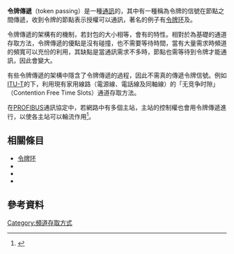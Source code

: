 '''令牌傳遞'''（token passing）是一種[[通訊|通訊]]的{{le|通道存取方法|channel access method}}，其中有一種稱為令牌的信號在節點之間傳遞，收到令牌的節點表示授權可以通訊，著名的例子有[[令牌环|令牌环]]及{{le|ARCNET|ARCNET}}。

令牌傳遞的架構有{{le|轮转调度|Round-robin scheduling}}的機制，若封包的大小相等，會有{{le|極大極小公平|max-min fair}}的特性。相對於{{le|競爭 (電信)|Contention (telecommunications)|競爭}}為基礎的通道存取方法，令牌傳遞的優點是沒有碰撞，也不需要等待時間，當有大量需求時頻道的頻寬可以充份的利用，其缺點是當通訊需求不多時，節點也需等待到令牌才能通訊，因此{{le|反應延遲|latency (engineering)|延遲}}會變大。

有些令牌傳遞的架構中隱含了令牌傳遞的過程，因此不需真的傳遞令牌信號。例如[[國際電信聯盟電信標準化部門|ITU-T]]的{{le|G.hn|G.hn}}下，利用現有家用線路（電源線、電話線及同軸線）的「无竞争时隙」（Contention Free Time Slots）通道存取方法。

在[[PROFIBUS|PROFIBUS]]通訊協定中，若網路中有多個主站，主站的控制權也會用令牌傳遞進行，以使各主站可以輪流作用<ref>{{cite book|title=计算机网络|url=http://books.google.com/books?id=9-kAI9-VwDsC&pg=PA619|year=2006|publisher=清华大学出版社有限公司|isbn=978-7-302-12326-2|pages=619–}}</ref>。

==相關條目==
*[[令牌环|令牌环]]
*{{le|ARCNET|ARCNET}}
*{{le|劍橋環|Cambridge Ring (computer network)}}
*{{le|HP-IL|HP-IL}}

==參考資料==
{{reflist}}

{{技術小作品}}

[[Category:頻道存取方式|Category:頻道存取方式]]